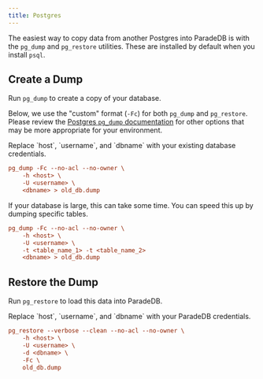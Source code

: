 ```yaml
---
title: Postgres
---
```


The easiest way to copy data from another Postgres into ParadeDB is with the `pg_dump` and `pg_restore` utilities. These are installed by default when you
install `psql`.

## Create a Dump

Run `pg_dump` to create a copy of your database.

Below, we use the "custom" format (`-Fc`) for both `pg_dump` and `pg_restore`. Please review the [Postgres `pg_dump` documentation](https://www.postgresql.org/docs/current/app-pgdump.html) for other options that may be more appropriate for your environment.

<Note>
  Replace `host`, `username`, and `dbname` with your existing database
  credentials.
</Note>

```ini
pg_dump -Fc --no-acl --no-owner \
    -h <host> \
    -U <username> \
    <dbname> > old_db.dump
```

If your database is large, this can take some time. You can speed this up by dumping specific tables.

```ini
pg_dump -Fc --no-acl --no-owner \
    -h <host> \
    -U <username> \
    -t <table_name_1> -t <table_name_2>
    <dbname> > old_db.dump
```

## Restore the Dump

Run `pg_restore` to load this data into ParadeDB.

<Note>
  Replace `host`, `username`, and `dbname` with your ParadeDB credentials.
</Note>

```ini
pg_restore --verbose --clean --no-acl --no-owner \
    -h <host> \
    -U <username> \
    -d <dbname> \
    -Fc \
    old_db.dump
```
